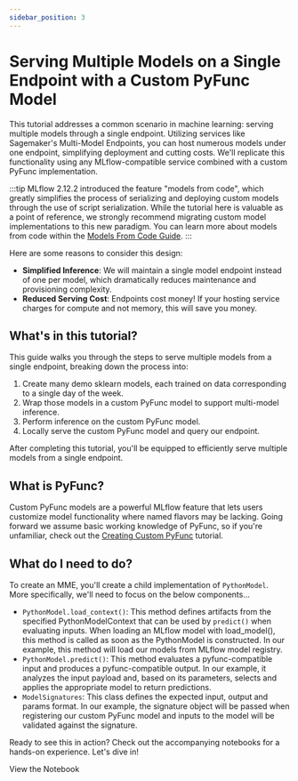 ```yaml
---
sidebar_position: 3
---
```



# Serving Multiple Models on a Single Endpoint with a Custom PyFunc Model

This tutorial addresses a common scenario in machine learning: serving multiple models through a
single endpoint. Utilizing services like Sagemaker's Multi-Model Endpoints, you can host numerous
models under one endpoint, simplifying deployment and cutting costs. We'll replicate this
functionality using any MLflow-compatible service combined with a custom PyFunc implementation.

:::tip
MLflow 2.12.2 introduced the feature "models from code", which greatly simplifies the process of serializing and deploying custom models through the use
of script serialization. While the tutorial here is valuable as a point of reference, we strongly recommend migrating custom model implementations to this
new paradigm. You can learn more about models from code within the [Models From Code Guide](/model/models-from-code).
:::

Here are some reasons to consider this design:

- **Simplified Inference**: We will maintain a single model endpoint instead of one per model, which dramatically reduces maintenance and provisioning complexity.
- **Reduced Serving Cost**: Endpoints cost money! If your hosting service charges for compute and not memory, this will save you money.

## What's in this tutorial?

This guide walks you through the steps to serve multiple models from a single endpoint, breaking
down the process into:

1. Create many demo sklearn models, each trained on data corresponding to a single day of the week.
2. Wrap those models in a custom PyFunc model to support multi-model inference.
3. Perform inference on the custom PyFunc model.
4. Locally serve the custom PyFunc model and query our endpoint.

After completing this tutorial, you'll be equipped to efficiently serve multiple models from a
single endpoint.

## What is PyFunc?

Custom PyFunc models are a powerful MLflow feature that lets users customize model functionality
where named flavors may be lacking. Going forward we assume basic working knowledge of PyFunc, so if
you're unfamiliar, check out the [Creating Custom PyFunc](/traditional-ml/creating-custom-pyfunc)
tutorial.

## What do I need to do?

To create an MME, you'll create a child implementation of <APILink fn="mlflow.pyfunc.PythonModel" >`PythonModel`</APILink>.
More specifically, we'll need to focus on the below components...

- <APILink fn="mlflow.pyfunc.PythonModel.load_context">`PythonModel.load_context()`</APILink>: This method defines artifacts from the specified PythonModelContext that can be used by `predict()` when evaluating inputs. When loading an MLflow model with load_model(), this method is called as soon as the PythonModel is constructed. In our example, this method will load our models from MLflow model registry.
- <APILink fn="mlflow.pyfunc.PythonModel.predict">`PythonModel.predict()`</APILink>: This method evaluates a pyfunc-compatible input and produces a pyfunc-compatible output. In our example, it analyzes the input payload and, based on its parameters, selects and applies the appropriate model to return predictions.
- <APILink fn="mlflow.models.ModelSignature">`ModelSignatures`</APILink>: This class defines the expected input, output and params format. In our example, the signature object will be passed when registering our custom PyFunc model and inputs to the model will be validated against the signature.

Ready to see this in action? Check out the accompanying notebooks for a hands-on experience. Let's dive in!

<Link className="button button--primary" to="notebooks/MME_Tutorial">
  <span>View the Notebook</span>
</Link>
